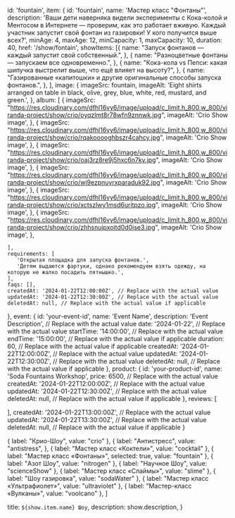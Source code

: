   id: 'fountain',
  item: {
    id: 'fountain',
    name: 'Мастер класс "Фонтаны"',
    description:
      'Ваши дети наверняка видели эксперименты с Кока-колой и Ментосом в Интернете — проверим, как это работает вживую. Каждый участник запустит свой фонтан из газировки! У кого получится выше всех?',
    minAge: 4,
    maxAge: 12,
    minCapacity: 1, 
    maxCapacity: 10, 
    duration: 40, 
    href: '/show/fontain',
    showItems: [{
        name: "Запуск фонтанов — каждый запустит свой собственный.",
      }, 
      {
        name: "Разноцветные фонтаны — запускаем все одновременно.",
      },
      {
        name: "Кока-кола vs Пепси: какая шипучка выстрелит выше, что ещё влияет на высоту?",
      },
      {
        name: "Газированные «капитошки» и другие оригинальные способы запуска фонтанов.",
      },
    ],
    image: {
      imageSrc: fountain,
      imageAlt:
        'Eight shirts arranged on table in black, olive, grey, blue, white, red, mustard, and green.',
    },
    album: [
      {
        imageSrc: "https://res.cloudinary.com/dfhl16vy6/image/upload/c_limit,h_800,w_800/viranda-project/show/crio/oyqzlmt8r78wfn9znnwk.jpg",
        imageAlt:
          'Crio Show image',
      },
      {
        imageSrc: "https://res.cloudinary.com/dfhl16vy6/image/upload/c_limit,h_800,w_800/viranda-project/show/crio/rqakooooghbszr4cahcy.jpg",
        imageAlt:
          'Crio Show image',
      },
      {
        imageSrc: "https://res.cloudinary.com/dfhl16vy6/image/upload/c_limit,h_800,w_800/viranda-project/show/crio/oaj3rz8re9j5hxc6n7ky.jpg",
        imageAlt:
          'Crio Show image',
      },
      {
        imageSrc: "https://res.cloudinary.com/dfhl16vy6/image/upload/c_limit,h_800,w_800/viranda-project/show/crio/wj9ezpnuyrxparaduk92.jpg",
        imageAlt:
          'Crio Show image',
      },
      {
        imageSrc: "https://res.cloudinary.com/dfhl16vy6/image/upload/c_limit,h_800,w_800/viranda-project/show/crio/xctszlwy1msd6uritpzo.jpg",
        imageAlt:
          'Crio Show image',
      },
       {
        imageSrc: "https://res.cloudinary.com/dfhl16vy6/image/upload/c_limit,h_800,w_800/viranda-project/show/crio/zhhsnujpxoitd0d0jse3.jpg",
        imageAlt:
          'Crio Show image',
      },
      
    ],
    requirements: [
       'Открытая площадка для запуска фонтанов.',
       'Детям выдаются фартуки, однако рекомендуем взять одежду, на которую не жалко посадить пятнышко.',
    ],
    faqs: [],
    createdAt: '2024-01-22T12:00:00Z', // Replace with the actual value
    updatedAt: '2024-01-22T12:30:00Z', // Replace with the actual value
    deletedAt: null, // Replace with the actual value if applicable
  },
  event: {
    id: 'your-event-id',
    name: 'Event Name',
    description: 'Event Description', // Replace with the actual value
    date: '2024-01-22', // Replace with the actual value
    startTime: '14:00:00', // Replace with the actual value
    endTime: '15:00:00', // Replace with the actual value if applicable
    duration: 60, // Replace with the actual value if applicable
    createdAt: '2024-01-22T12:00:00Z', // Replace with the actual value
    updatedAt: '2024-01-22T12:30:00Z', // Replace with the actual value
    deletedAt: null, // Replace with the actual value if applicable
  },
  product: {
    id: 'your-product-id',
    name: 'Soda Fountains Workshop',
    price: 6500, // Replace with the actual value
    createdAt: '2024-01-22T12:00:00Z', // Replace with the actual value
    updatedAt: '2024-01-22T12:30:00Z', // Replace with the actual value
    deletedAt: null, // Replace with the actual value if applicable
  },
  reviews: [
   

],
createdAt: '2024-01-22T13:00:00Z', // Replace with the actual value
updatedAt: '2024-01-22T13:30:00Z', // Replace with the actual value
deletedAt: null, // Replace with the actual value if applicable
}


  {
    label: "Крио-Шоу",
    value: "crio"
  },
  {
    label: "Антистресс",
    value: "antistress",
  },
  {
    label: "Мастер класс «Коктели»",
    value: "cocktail"
  },
  {
    label: "Мастер класс «Фонтаны»",
    selected: true,
    value: "fountain"
  },
  {
    label: "Азот Шоу",
    value: "nitrogen"
  },
  {
    label: "Научное Шоу",
    value: "scienceShow"
  },
  {
    label: "Мастер класс «Слаймы»",
    value: "slime"
  },
  {
    label: "Шоу газировка",
    value: "sodaWater"
  },
  {
    label: "Мастер класс «Ультрафиолет»",
    value: "ultraviolet"
  },
  {
    label: "Мастер-класс «Вулканы»",
    value: "voolcano"
  },
]

  title: `${show.item.name} Шоу`,
  description: show.description,
}

<Show show={show} orderOptions={orderOptions}/>
